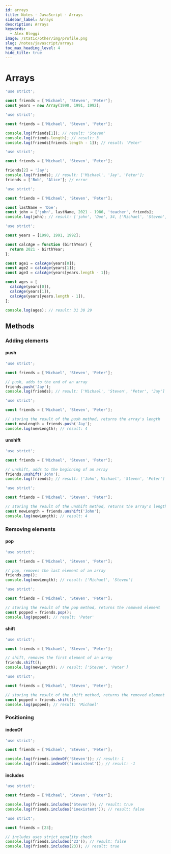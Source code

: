 ```yaml
---
id: arrays
title: Notes · JavaScript · Arrays
sidebar_label: Arrays
description: Arrays
keywords:
  - Alex Bleggi
image: /static/other/img/profile.png
slug: /notes/javascript/arrays
toc_max_heading_level: 4
hide_title: true
---
```



# Arrays

```js title="script.js"
'use strict';

const friends = ['Michael', 'Steven', 'Peter'];
const years = new Array(1990, 1991, 1992);
```

```js title="script.js"
'use strict';

const friends = ['Michael', 'Steven', 'Peter'];

console.log(friends[1]); // result: 'Steven'
console.log(friends.length); // result: 3
console.log(friends[friends.length - 1]); // result: 'Peter'
```

```js title="script.js"
'use strict';

const friends = ['Michael', 'Steven', 'Peter'];

friends[2] = 'Jay';
console.log(friends); // result: ['Michael', 'Jay', 'Peter'];
friends = ['Bob', 'Alice']; // error
```

```js title="script.js"
'use strict';

const friends = ['Michael', 'Steven', 'Peter'];

const lastName = 'Doe';
const john = ['john', lastName, 2021 - 1986, 'teacher', friends];
console.log(john); // result: ['john', 'Doe', 34, ['Michael', 'Steven', 'Peter']];
```

```js title="script.js"
'use strict';

const years = [1990, 1991, 1992];

const calcAge = function (birthYear) {
  return 2021 - birthYear;
};

const age1 = calcAge(years[0]);
const age2 = calcAge(years[1]);
const age3 = calcAge(years[years.length - 1]);

const ages = [
  calcAge(years[0]),
  calcAge(years[1]),
  calcAge(years[years.length - 1]),
];

console.log(ages); // result: 31 30 29
```

## Methods

### Adding elements

#### push

```js title="script.js"
'use strict';

const friends = ['Michael', 'Steven', 'Peter'];

// push, adds to the end of an array
friends.push('Jay');
console.log(friends); // result: ['Michael', 'Steven', 'Peter', 'Jay']
```

```js title="script.js"
'use strict';

const friends = ['Michael', 'Steven', 'Peter'];

// storing the result of the push method, returns the array's length
const newLength = friends.push('Jay');
console.log(newLength); // result: 4
```

#### unshift

```js title="script.js"
'use strict';

const friends = ['Michael', 'Steven', 'Peter'];

// unshift, adds to the beginning of an array
friends.unshift('John');
console.log(friends); // result: ['John', Michael', 'Steven', 'Peter']
```

```js title="script.js"
'use strict';

const friends = ['Michael', 'Steven', 'Peter'];

// storing the result of the unshift method, returns the array's length
const newLength = friends.unshift('John');
console.log(newLength); // result: 4
```

### Removing elements

#### pop

```js title="script.js"
'use strict';

const friends = ['Michael', 'Steven', 'Peter'];

// pop, removes the last element of an array
friends.pop();
console.log(newLength); // result: ['Michael', 'Steven']
```

```js title="script.js"
'use strict';

const friends = ['Michael', 'Steven', 'Peter'];

// storing the result of the pop method, returns the removed element
const popped = friends.pop();
console.log(popped); // result: 'Peter'
```

#### shift

```js title="script.js"
'use strict';

const friends = ['Michael', 'Steven', 'Peter'];

// shift, removes the first element of an array
friends.shift();
console.log(newLength); // result: ['Steven', 'Peter']
```

```js title="script.js"
'use strict';

const friends = ['Michael', 'Steven', 'Peter'];

// storing the result of the shift method, returns the removed element
const popped = friends.shift();
console.log(popped); // result: 'Michael'
```

### Positioning

#### indexOf

```js title="script.js"
'use strict';

const friends = ['Michael', 'Steven', 'Peter'];

console.log(friends.indexOf('Steven')); // result: 1
console.log(friends.indexOf('inexistent')); // result: -1
```

#### includes

```js title="script.js"
'use strict';

const friends = ['Michael', 'Steven', 'Peter'];

console.log(friends.includes('Steven')); // result: true
console.log(friends.includes('inexistent')); // result: false
```

```js title="script.js"
'use strict';

const friends = [23];

// includes uses strict equality check
console.log(friends.includes('23')); // result: false
console.log(friends.includes(23)); // result: true
```
